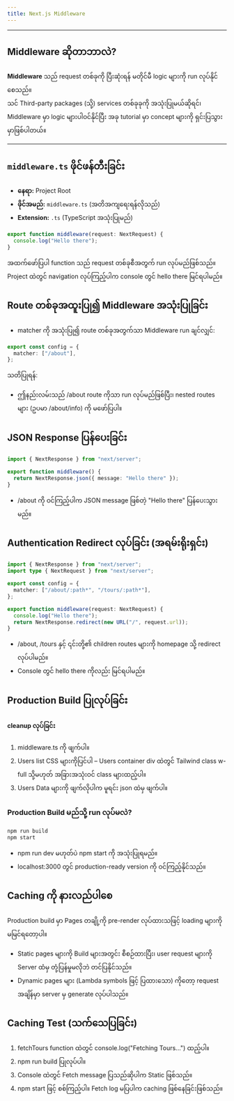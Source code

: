 ```yaml
---
title: Next.js Middleware
---
```


---

## **Middleware ဆိုတာဘာလဲ?**

**Middleware** သည် request တစ်ခုကို ပြီးဆုံးရန် မတိုင်မီ logic များကို run လုပ်နိုင်စေသည်။  
သင် Third-party packages (သို့) services တစ်ခုခုကို အသုံးပြုမယ်ဆိုရင်၊ Middleware မှာ logic များပါဝင်နိုင်ပြီး အခု tutorial မှာ concept များကို ရှင်းပြသွားမှာဖြစ်ပါတယ်။

---

## **`middleware.ts` ဖိုင်ဖန်တီးခြင်း**

- **နေရာ:** Project Root
- **ဖိုင်အမည်:** `middleware.ts` (အတိအကျရေးရန်လိုသည်)
- **Extension:** `.ts` (TypeScript အသုံးပြုမည်)

```ts
export function middleware(request: NextRequest) {
  console.log("Hello there");
}
```

အထက်ဖော်ပြပါ function သည် request တစ်ခုစီအတွက် run လုပ်မည်ဖြစ်သည်။ Project ထဲတွင် navigation လုပ်ကြည့်ပါက console တွင် hello there မြင်ရပါမည်။

## Route တစ်ခုအထူးပြု၍ Middleware အသုံးပြုခြင်း

- matcher ကို အသုံးပြု၍ route တစ်ခုအတွက်သာ Middleware run ချင်လျှင်:

```ts
export const config = {
  matcher: ["/about"],
};
```

သတိပြုရန်:

- ဤနည်းလမ်းသည် /about route ကိုသာ run လုပ်မည်ဖြစ်ပြီး၊ nested routes များ (ဥပမာ /about/info) ကို မဖော်ပြပါ။

## JSON Response ပြန်ပေးခြင်း

```ts
import { NextResponse } from "next/server";

export function middleware() {
  return NextResponse.json({ message: "Hello there" });
}
```

- /about ကို ဝင်ကြည့်ပါက JSON message ဖြစ်တဲ့ "Hello there" ပြန်ပေးသွားမည်။

## Authentication Redirect လုပ်ခြင်း (အရမ်းရိုးရှင်း)

```ts
import { NextResponse } from "next/server";
import type { NextRequest } from "next/server";

export const config = {
  matcher: ["/about/:path*", "/tours/:path*"],
};

export function middleware(request: NextRequest) {
  console.log("Hello there");
  return NextResponse.redirect(new URL("/", request.url));
}
```

- /about, /tours နှင့် ၎င်းတို့၏ children routes များကို homepage သို့ redirect လုပ်ပါမည်။
- Console တွင် hello there ကိုလည်း မြင်ရပါမည်။

## Production Build ပြုလုပ်ခြင်း

#### cleanup လုပ်ခြင်း

1. middleware.ts ကို ဖျက်ပါ။
2. Users list CSS များကိုပြင်ပါ – Users container div ထဲတွင် Tailwind class w-full သို့မဟုတ် အခြားအသုံးဝင် class များထည့်ပါ။
3. Users Data များကို ဖျက်လိုပါက မူရင်း json ထဲမှ ဖျက်ပါ။

### Production Build မည်သို့ run လုပ်မလဲ?

```bash
npm run build
npm start
```

- npm run dev မဟုတ်ပဲ npm start ကို အသုံးပြုရမည်။
- localhost:3000 တွင် production-ready version ကို ဝင်ကြည့်နိုင်သည်။

## Caching ကို နားလည်ပါစေ

Production build မှာ Pages တချို့ကို pre-render လုပ်ထားသဖြင့် loading များကို မမြင်ရတော့ပါ။

- Static pages များကို Build များအတွင်း စီစဉ်ထားပြီး၊ user request များကို Server ထံမှ တုံ့ပြန်မှုမလိုဘဲ တင်ပြနိုင်သည်။
- Dynamic pages များ (Lambda symbols ဖြင့် ပြထားသော) ကိုတော့ request အချိန်မှာ server မှ generate လုပ်ပါသည်။

## Caching Test (သက်သေပြခြင်း)

1. fetchTours function ထဲတွင် console.log("Fetching Tours...") ထည့်ပါ။
2. npm run build ပြုလုပ်ပါ။
3. Console ထဲတွင် Fetch message ပြသည်ဆိုပါက Static ဖြစ်သည်။
4. npm start ဖြင့် စစ်ကြည့်ပါ။ Fetch log မပြပါက caching ဖြစ်နေခြင်းဖြစ်သည်။
